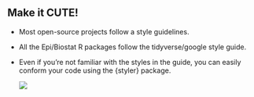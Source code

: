 
## Make it CUTE!

* Most open-source projects follow a style guidelines.

* All the Epi/Biostat R packages follow the tidyverse/google style guide.

* Even if you're not familiar with the styles in the guide, you can easily conform your code using the {styler} package.

  ![](Images/styler.png)
